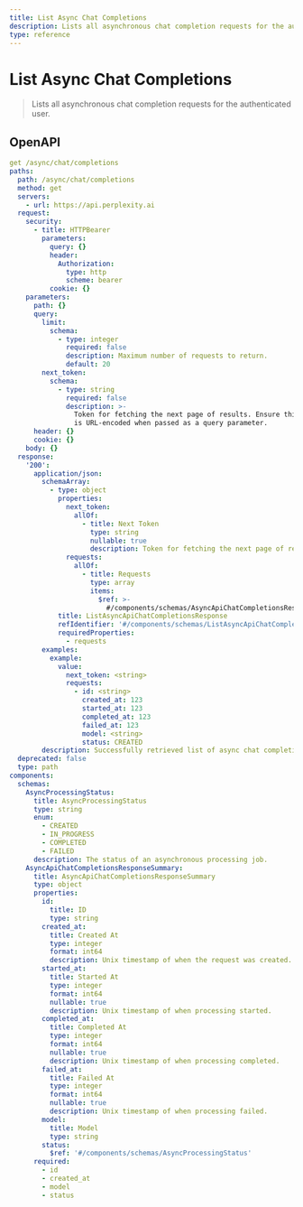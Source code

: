 ```yaml
---
title: List Async Chat Completions
description: Lists all asynchronous chat completion requests for the authenticated user.
type: reference
---
```


# List Async Chat Completions

> Lists all asynchronous chat completion requests for the authenticated user.

## OpenAPI

````yaml 
get /async/chat/completions
paths:
  path: /async/chat/completions
  method: get
  servers:
    - url: https://api.perplexity.ai
  request:
    security:
      - title: HTTPBearer
        parameters:
          query: {}
          header:
            Authorization:
              type: http
              scheme: bearer
          cookie: {}
    parameters:
      path: {}
      query:
        limit:
          schema:
            - type: integer
              required: false
              description: Maximum number of requests to return.
              default: 20
        next_token:
          schema:
            - type: string
              required: false
              description: >-
                Token for fetching the next page of results. Ensure this token
                is URL-encoded when passed as a query parameter.
      header: {}
      cookie: {}
    body: {}
  response:
    '200':
      application/json:
        schemaArray:
          - type: object
            properties:
              next_token:
                allOf:
                  - title: Next Token
                    type: string
                    nullable: true
                    description: Token for fetching the next page of results.
              requests:
                allOf:
                  - title: Requests
                    type: array
                    items:
                      $ref: >-
                        #/components/schemas/AsyncApiChatCompletionsResponseSummary
            title: ListAsyncApiChatCompletionsResponse
            refIdentifier: '#/components/schemas/ListAsyncApiChatCompletionsResponse'
            requiredProperties:
              - requests
        examples:
          example:
            value:
              next_token: <string>
              requests:
                - id: <string>
                  created_at: 123
                  started_at: 123
                  completed_at: 123
                  failed_at: 123
                  model: <string>
                  status: CREATED
        description: Successfully retrieved list of async chat completion requests.
  deprecated: false
  type: path
components:
  schemas:
    AsyncProcessingStatus:
      title: AsyncProcessingStatus
      type: string
      enum:
        - CREATED
        - IN_PROGRESS
        - COMPLETED
        - FAILED
      description: The status of an asynchronous processing job.
    AsyncApiChatCompletionsResponseSummary:
      title: AsyncApiChatCompletionsResponseSummary
      type: object
      properties:
        id:
          title: ID
          type: string
        created_at:
          title: Created At
          type: integer
          format: int64
          description: Unix timestamp of when the request was created.
        started_at:
          title: Started At
          type: integer
          format: int64
          nullable: true
          description: Unix timestamp of when processing started.
        completed_at:
          title: Completed At
          type: integer
          format: int64
          nullable: true
          description: Unix timestamp of when processing completed.
        failed_at:
          title: Failed At
          type: integer
          format: int64
          nullable: true
          description: Unix timestamp of when processing failed.
        model:
          title: Model
          type: string
        status:
          $ref: '#/components/schemas/AsyncProcessingStatus'
      required:
        - id
        - created_at
        - model
        - status
````
